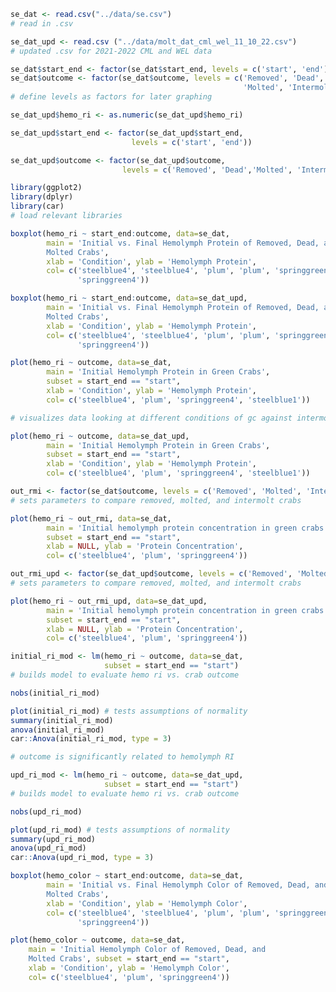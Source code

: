 ```r

se_dat <- read.csv("../data/se.csv")
# read in .csv

se_dat_upd <- read.csv ("../data/molt_dat_cml_wel_11_10_22.csv")
# updated .csv for 2021-2022 CML and WEL data

se_dat$start_end <- factor(se_dat$start_end, levels = c('start', 'end'))
se_dat$outcome <- factor(se_dat$outcome, levels = c('Removed', 'Dead',
                                                    'Molted', 'Intermolt'))
# define levels as factors for later graphing

se_dat_upd$hemo_ri <- as.numeric(se_dat_upd$hemo_ri)

se_dat_upd$start_end <- factor(se_dat_upd$start_end, 
                           levels = c('start', 'end'))

se_dat_upd$outcome <- factor(se_dat_upd$outcome, 
                         levels = c('Removed', 'Dead','Molted', 'Intermolt'))

library(ggplot2)
library(dplyr)
library(car)
# load relevant libraries
```

```r
boxplot(hemo_ri ~ start_end:outcome, data=se_dat,
        main = 'Initial vs. Final Hemolymph Protein of Removed, Dead, and 
        Molted Crabs',
        xlab = 'Condition', ylab = 'Hemolymph Protein',
        col= c('steelblue4', 'steelblue4', 'plum', 'plum', 'springgreen4',
               'springgreen4'))

```

```r
boxplot(hemo_ri ~ start_end:outcome, data=se_dat_upd,
        main = 'Initial vs. Final Hemolymph Protein of Removed, Dead, and 
        Molted Crabs',
        xlab = 'Condition', ylab = 'Hemolymph Protein',
        col= c('steelblue4', 'steelblue4', 'plum', 'plum', 'springgreen4',
               'springgreen4'))
```

```r
plot(hemo_ri ~ outcome, data=se_dat,
        main = 'Initial Hemolymph Protein in Green Crabs',
        subset = start_end == "start",
        xlab = 'Condition', ylab = 'Hemolymph Protein',
        col= c('steelblue4', 'plum', 'springgreen4', 'steelblue1'))

# visualizes data looking at different conditions of gc against intermolt
```

```r
plot(hemo_ri ~ outcome, data=se_dat_upd,
        main = 'Initial Hemolymph Protein in Green Crabs',
        subset = start_end == "start",
        xlab = 'Condition', ylab = 'Hemolymph Protein',
        col= c('steelblue4', 'plum', 'springgreen4', 'steelblue1'))

```

```r

out_rmi <- factor(se_dat$outcome, levels = c('Removed', 'Molted', 'Intermolt'))
# sets parameters to compare removed, molted, and intermolt crabs

plot(hemo_ri ~ out_rmi, data=se_dat,
        main = 'Initial hemolymph protein concentration in green crabs',
        subset = start_end == "start",
        xlab = NULL, ylab = 'Protein Concentration',
        col= c('steelblue4', 'plum', 'springgreen4'))

```

```r

out_rmi_upd <- factor(se_dat_upd$outcome, levels = c('Removed', 'Molted', 'Intermolt'))
# sets parameters to compare removed, molted, and intermolt crabs

plot(hemo_ri ~ out_rmi_upd, data=se_dat_upd,
        main = 'Initial hemolymph protein concentration in green crabs',
        subset = start_end == "start",
        xlab = NULL, ylab = 'Protein Concentration',
        col= c('steelblue4', 'plum', 'springgreen4'))

```

```r

initial_ri_mod <- lm(hemo_ri ~ outcome, data=se_dat, 
                     subset = start_end == "start")
# builds model to evaluate hemo ri vs. crab outcome

nobs(initial_ri_mod)

plot(initial_ri_mod) # tests assumptions of normality
summary(initial_ri_mod)
anova(initial_ri_mod)
car::Anova(initial_ri_mod, type = 3)

# outcome is significantly related to hemolymph RI
```
```r

upd_ri_mod <- lm(hemo_ri ~ outcome, data=se_dat_upd, 
                     subset = start_end == "start")
# builds model to evaluate hemo ri vs. crab outcome

nobs(upd_ri_mod)

plot(upd_ri_mod) # tests assumptions of normality
summary(upd_ri_mod)
anova(upd_ri_mod)
car::Anova(upd_ri_mod, type = 3)

```

```r
boxplot(hemo_color ~ start_end:outcome, data=se_dat,
        main = 'Initial vs. Final Hemolymph Color of Removed, Dead, and 
        Molted Crabs',
        xlab = 'Condition', ylab = 'Hemolymph Color',
        col= c('steelblue4', 'steelblue4', 'plum', 'plum', 'springgreen4',
               'springgreen4'))

```

```r

plot(hemo_color ~ outcome, data=se_dat, 
    main = 'Initial Hemolymph Color of Removed, Dead, and
    Molted Crabs', subset = start_end == "start",
    xlab = 'Condition', ylab = 'Hemolymph Color',
    col= c('steelblue4', 'plum', 'springgreen4'))

```